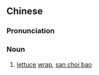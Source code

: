 ==Chinese==
{{zh-forms|type=21}}
{{wikipedia|lang=zh}}

===Pronunciation===
{{zh-pron
|m=shēngcàibāo
|c=saang1 coi3 baau1
|cat=n
}}

===Noun===
{{zh-noun}}

# [[lettuce]] [[wrap]], [[san choi bao]]

{{zh-cat|Foods}}